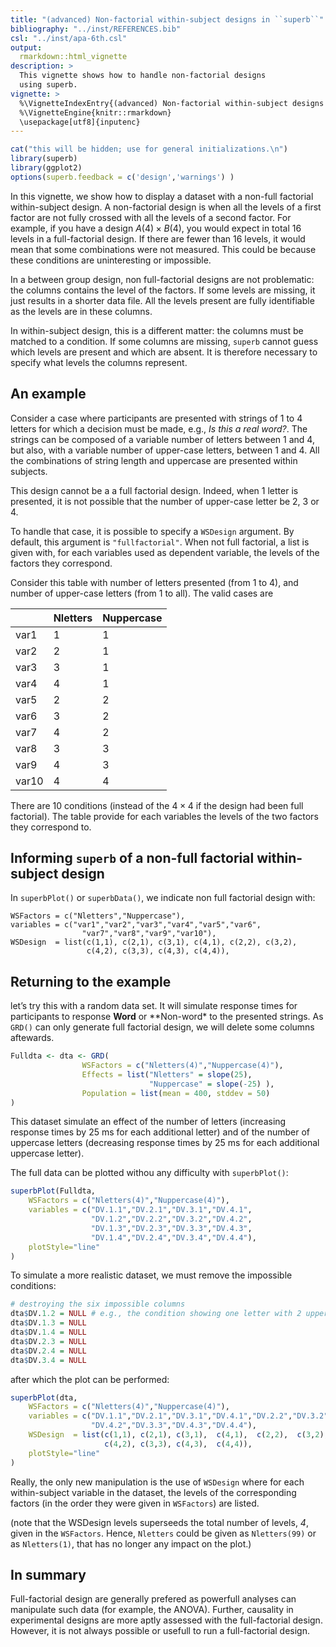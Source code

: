 ```yaml
---
title: "(advanced) Non-factorial within-subject designs in ``superb``"
bibliography: "../inst/REFERENCES.bib"
csl: "../inst/apa-6th.csl"
output: 
  rmarkdown::html_vignette
description: >
  This vignette shows how to handle non-factorial designs
  using superb.
vignette: >
  %\VignetteIndexEntry{(advanced) Non-factorial within-subject designs in ``superb``}
  %\VignetteEngine{knitr::rmarkdown}
  \usepackage[utf8]{inputenc}
---
```



```r
cat("this will be hidden; use for general initializations.\n")
library(superb)
library(ggplot2)
options(superb.feedback = c('design','warnings') )
```

In this vignette, we show how to display a dataset with
a non-full factorial within-subject design. A non-factorial design
is when all the levels of a first factor are not fully crossed with
all the levels of a second factor. For example, if you have a design
$A(4) \times B(4)$, you would expect in total 16 levels in a full-factorial
design. If there are fewer than 16 levels, it would mean that some combinations
were not measured. This could be because these conditions are uninteresting or
impossible.

In a between group design, non full-factorial designs are not
problematic: the columns contains the level of the factors. If some 
levels are missing, it just results in a shorter data file. All the levels
present are fully identifiable as the levels are in these columns.

In within-subject design, this is a different matter: 
the columns must be matched to a condition. If some columns are missing, 
``superb`` cannot guess which levels are present and which are absent.
It is therefore necessary to specify what levels the columns represent.


## An example

Consider a case where participants are presented with strings of 1 to 4 letters
for which a decision must be made, e.g., *Is this a real word?*.
The strings can be composed of a variable number of letters between 1 and 4, but
also, with a variable number of upper-case letters, between 1 and 4. All
the combinations of string length and uppercase are presented within subjects.

This design cannot be a a full factorial design. Indeed, when 1 letter is presented,
it is not possible that the number of upper-case letter be 2, 3 or 4.

To handle that case, it is possible to specify a ``WSDesign`` argument. 
By default, this
argument is ``"fullfactorial"``. When not full factorial, a list is given with,
for each variables used as dependent variable, the levels of the factors
they correspond.

Consider this table with number of letters presented (from 1 to 4),
and number of upper-case letters (from 1 to all). The valid cases are

|       |Nletters  |Nuppercase |
|-------|----------|-----------|
|var1   |1         | 1         |
|var2   |2         | 1         |
|var3   |3         | 1         |
|var4   |4         | 1         |
|var5   |2         | 2         |
|var6   |3         | 2         |
|var7   |4         | 2         |
|var8   |3         | 3         |
|var9   |4         | 3         |
|var10  |4         | 4         |

There are 10 conditions (instead of the $4 \times 4$ if the design had been
full factorial). The table provide for each variables the levels of the 
two factors they correspond to.

## Informing ``superb`` of a non-full factorial within-subject design

In ``superbPlot()`` or ``superbData()``, we indicate non full factorial 
design with:

```
WSFactors = c("Nletters","Nuppercase"),
variables = c("var1","var2","var3","var4","var5","var6",
                "var7","var8","var9","var10"),
WSDesign  = list(c(1,1), c(2,1), c(3,1), c(4,1), c(2,2), c(3,2),
                 c(4,2), c(3,3), c(4,3), c(4,4)),
```

## Returning to the example

let's try this with a random data set. It will simulate response times for
participants to response **Word** or **Non-word* to the presented strings.
As ``GRD()`` can only generate full factorial design, we will delete some columns
aftewards.

```r
Fulldta <- dta <- GRD( 
                WSFactors = c("Nletters(4)","Nuppercase(4)"),
                Effects = list("Nletters" = slope(25),
                               "Nuppercase" = slope(-25) ),
                Population = list(mean = 400, stddev = 50)
)
```

This dataset simulate an effect of the number of letters (increasing
response times by 25 ms for each additional letter) and of the number
of uppercase letters (decreasing response times by 25 ms for each
additional uppercase letter).

The full data can be plotted withou any difficulty with ``superbPlot()``:

```r
superbPlot(Fulldta,
    WSFactors = c("Nletters(4)","Nuppercase(4)"),
    variables = c("DV.1.1","DV.2.1","DV.3.1","DV.4.1",
                  "DV.1.2","DV.2.2","DV.3.2","DV.4.2",
                  "DV.1.3","DV.2.3","DV.3.3","DV.4.3",
                  "DV.1.4","DV.2.4","DV.3.4","DV.4.4"),
    plotStyle="line"
)
```

To simulate a more realistic dataset, we must remove the impossible conditions:

```r
# destroying the six impossible columns
dta$DV.1.2 = NULL # e.g., the condition showing one letter with 2 upper-cases.
dta$DV.1.3 = NULL
dta$DV.1.4 = NULL
dta$DV.2.3 = NULL
dta$DV.2.4 = NULL
dta$DV.3.4 = NULL
```

after which the plot can be performed:

```r
superbPlot(dta,
    WSFactors = c("Nletters(4)","Nuppercase(4)"),
    variables = c("DV.1.1","DV.2.1","DV.3.1","DV.4.1","DV.2.2","DV.3.2",
                  "DV.4.2","DV.3.3","DV.4.3","DV.4.4"),
    WSDesign  = list(c(1,1), c(2,1), c(3,1),  c(4,1),  c(2,2),  c(3,2),
                     c(4,2), c(3,3), c(4,3),  c(4,4)),
    plotStyle="line"
)
```

Really, the only new manipulation is the use of ``WSDesign`` where for each
within-subject variable in the dataset, the levels of the corresponding factors
(in the order they were given in ``WSFactors``) are listed.

(note that the WSDesign levels superseeds the total number of levels, *4*, given
in the ``WSFactors``. Hence, ``Nletters`` could be given as ``Nletters(99)`` or 
as ``Nletters(1)``, that has no longer any impact on the plot.)

## In summary

Full-factorial design are generally prefered as powerfull analyses
can manipulate such data (for example, the ANOVA). Further,
causality in experimental designs are more aptly assessed with 
the full-factorial design. However, it is not always possible 
or usefull to run a full-factorial design.

